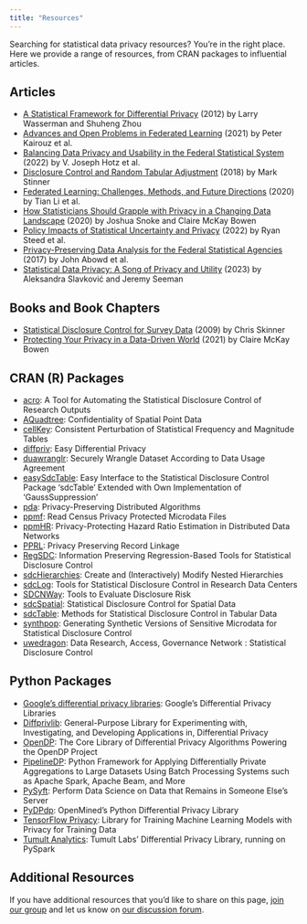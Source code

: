 ```yaml
---
title: "Resources"
---
```


Searching for statistical data privacy resources? You’re in the right place. Here we provide a range of resources, from CRAN packages to influential articles.

## Articles

- [A Statistical Framework for Differential Privacy](https://doi.org/10.1198/jasa.2009.tm08651) (2012) by Larry Wasserman and Shuheng Zhou
- [Advances and Open Problems in Federated Learning](https://www.nowpublishers.com/article/Details/MAL-083) (2021) by Peter Kairouz et al.
- [Balancing Data Privacy and Usability in the Federal Statistical System](https://www.pnas.org/doi/full/10.1073/pnas.2104906119) (2022) by V. Joseph Hotz et al.
- [Disclosure Control and Random Tabular Adjustment](https://nces.ed.gov/FCSM/pdf/G5_Stinner_2018FCSM.pdf) (2018) by Mark Stinner
- [Federated Learning: Challenges, Methods, and Future Directions](https://ieeexplore.ieee.org/document/9084352) (2020) by Tian Li et al.
- [How Statisticians Should Grapple with Privacy in a Changing Data Landscape](https://chance.amstat.org/2020/11/changing-data-landscape/) (2020) by Joshua Snoke and Claire McKay Bowen
- [Policy Impacts of Statistical Uncertainty and Privacy](https://www.science.org/doi/10.1126/science.abq4481) (2022) by Ryan Steed et al.
- [Privacy-Preserving Data Analysis for the Federal Statistical Agencies](https://cra.org/ccc/wp-content/uploads/sites/2/2015/01/CCCPrivacyTaskForcePaperRevised-FINAL.pdf) (2017) by John Abowd et al.
- [Statistical Data Privacy: A Song of Privacy and Utility](https://www.annualreviews.org/doi/abs/10.1146/annurev-statistics-033121-112921) (2023) by Aleksandra Slavković and Jeremy Seeman

## Books and Book Chapters

- [Statistical Disclosure Control for Survey Data](https://www.sciencedirect.com/science/article/abs/pii/S0169716108000151) (2009) by Chris Skinner
- [Protecting Your Privacy in a Data-Driven World](https://www.amazon.com/Protecting-Privacy-Data-Driven-Statistical-Reasoning-ebook/dp/B09JM4LTJ7/) (2021) by Claire McKay Bowen

## CRAN (R) Packages

- [acro](https://cran.r-project.org/web/packages/acro/index.html): A Tool for Automating the Statistical Disclosure Control of Research Outputs
- [AQuadtree](https://cran.r-project.org/web/packages/AQuadtree/index.html): Confidentiality of Spatial Point Data
- [cellKey](https://cran.r-project.org/web/packages/cellKey/): Consistent Perturbation of Statistical Frequency and Magnitude Tables
- [diffpriv](https://cran.r-project.org/web/packages/diffpriv/index.html): Easy Differential Privacy
- [duawranglr](https://cran.r-project.org/web/packages/duawranglr/index.html): Securely Wrangle Dataset According to Data Usage Agreement
- [easySdcTable](https://cran.r-project.org/web/packages/easySdcTable/index.html): Easy Interface to the Statistical Disclosure Control Package 'sdcTable' Extended with Own Implementation of 'GaussSuppression'
- [pda](https://cran.r-project.org/web/packages/pda/index.html): Privacy-Preserving Distributed Algorithms
- [ppmf](https://cran.r-project.org/web/packages/ppmf/index.html): Read Census Privacy Protected Microdata Files
- [ppmHR](https://cran.r-project.org/web/packages/ppmHR/index.html): Privacy-Protecting Hazard Ratio Estimation in Distributed Data Networks
- [PPRL](https://cran.r-project.org/web/packages/PPRL/index.html): Privacy Preserving Record Linkage
- [RegSDC](https://cran.r-project.org/web/packages/RegSDC/index.html): Information Preserving Regression-Based Tools for Statistical Disclosure Control
- [sdcHierarchies](https://cran.r-project.org/web/packages/sdcHierarchies/index.html): Create and (Interactively) Modify Nested Hierarchies
- [sdcLog](https://cran.r-project.org/web/packages/sdcLog/index.html): Tools for Statistical Disclosure Control in Research Data Centers
- [SDCNWay](https://cran.r-project.org/web/packages/SDCNway/index.html): Tools to Evaluate Disclosure Risk
- [sdcSpatial](https://cran.r-project.org/web/packages/sdcSpatial/index.html): Statistical Disclosure Control for Spatial Data
- [sdcTable](https://cran.r-project.org/web/packages/sdcTable/index.html): Methods for Statistical Disclosure Control in Tabular Data
- [synthpop](https://cran.r-project.org/web/packages/synthpop/index.html): Generating Synthetic Versions of Sensitive Microdata for Statistical Disclosure Control
- [uwedragon](https://cran.r-project.org/web/packages/uwedragon/index.html): Data Research, Access, Governance Network : Statistical Disclosure Control

## Python Packages

- [Google's differential privacy libraries](https://github.com/google/differential-privacy): Google's Differential Privacy Libraries
- [Diffprivlib](https://github.com/IBM/differential-privacy-library): General-Purpose Library for Experimenting with, Investigating, and Developing Applications in, Differential Privacy
- [OpenDP](https://github.com/opendp/opendp): The Core Library of Differential Privacy Algorithms Powering the OpenDP Project
- [PipelineDP](https://github.com/OpenMined/PipelineDP): Python Framework for Applying Differentially Private Aggregations to Large Datasets Using Batch Processing Systems such as Apache Spark, Apache Beam, and More 
- [PySyft](https://github.com/OpenMined/PySyft): Perform Data Science on Data that Remains in Someone Else's Server
- [PyDPdp](https://github.com/OpenMined/PyDP): OpenMined's Python Differential Privacy Library
- [TensorFlow Privacy](https://github.com/tensorflow/privacy): Library for Training Machine Learning Models with Privacy for Training Data 
- [Tumult Analytics](https://tmlt.dev): Tumult Labs' Differential Privacy Library, running on PySpark

## Additional Resources

If you have additional resources that you'd like to share on this page, [join our group](https://PrivacyConfidentialityIG.github.io/join.html) and let us know on [our discussion forum](https://github.com/orgs/PrivacyConfidentialityIG/discussions).

